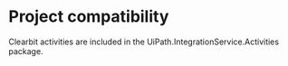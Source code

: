 ﻿# Project compatibility

Clearbit activities are included in the
                UiPath.IntegrationService.Activities package.




|  |
| ---
